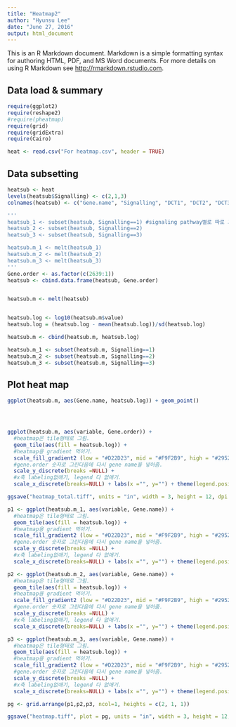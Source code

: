 ```yaml
---
title: "Heatmap2"
author: "Hyunsu Lee"
date: "June 27, 2016"
output: html_document
---
```


This is an R Markdown document. Markdown is a simple formatting syntax for authoring HTML, PDF, and MS Word documents. For more details on using R Markdown see <http://rmarkdown.rstudio.com>.

## Data load & summary
```r
require(ggplot2)
require(reshape2)
#require(pheatmap)
require(grid)
require(gridExtra)
require(Cairo)

heat <- read.csv("For heatmap.csv", header = TRUE)
```

## Data subsetting 
```r
heatsub <- heat
levels(heatsub$Signalling) <- c(2,1,3)
colnames(heatsub) <- c("Gene.name", "Signalling", "DCT1", "DCT2", "DCT3", "ERST2", "ERST3", "LC1", "LC2", "LC3")

'''
heatsub_1 <- subset(heatsub, Signalling==1) #signaling pathway별로 따로 그린다음 grid형태로 그리기위한 작업, faceting은 안된다. 
heatsub_2 <- subset(heatsub, Signalling==2)
heatsub_3 <- subset(heatsub, Signalling==3)

heatsub.m_1 <- melt(heatsub_1)
heatsub.m_2 <- melt(heatsub_2)
heatsub.m_3 <- melt(heatsub_3)
'''
Gene.order <- as.factor(c(2639:1))
heatsub <- cbind.data.frame(heatsub, Gene.order)


heatsub.m <- melt(heatsub)


heatsub.log <- log10(heatsub.m$value)
heatsub.log = (heatsub.log - mean(heatsub.log))/sd(heatsub.log)

heatsub.m <- cbind(heatsub.m, heatsub.log)

heatsub.m_1 <- subset(heatsub.m, Signalling==1)
heatsub.m_2 <- subset(heatsub.m, Signalling==2)
heatsub.m_3 <- subset(heatsub.m, Signalling==3)


```


## Plot heat map
```r

ggplot(heatsub.m, aes(Gene.name, heatsub.log)) + geom_point()




ggplot(heatsub.m, aes(variable, Gene.order)) +
  #heatmap은 tile형태로 그림. 
  geom_tile(aes(fill = heatsub.log)) + 
  #heatmap용 gradient 먹이기.
  scale_fill_gradient2 (low = "#D22D23", mid = "#F9F2B9", high = "#295224") +
  #gene.order 숫자로 그린다음에 다시 gene name을 넣어줌.
  scale_y_discrete(breaks =NULL) +
  #x축 labeling없애기, legend 다 없애기.
  scale_x_discrete(breaks=NULL) + labs(x ="", y="") + theme(legend.position="none")

ggsave("heatmap_total.tiff", units = "in", width = 3, height = 12, dpi =300)

p1 <- ggplot(heatsub.m_1, aes(variable, Gene.name)) + 
  #heatmap은 tile형태로 그림. 
  geom_tile(aes(fill = heatsub.log)) + 
  #heatmap용 gradient 먹이기.
  scale_fill_gradient2 (low = "#D22D23", mid = "#F9F2B9", high = "#295224") +
  #gene.order 숫자로 그린다음에 다시 gene name을 넣어줌.
  scale_y_discrete(breaks =NULL) +
  #x축 labeling없애기, legend 다 없애기.
  scale_x_discrete(breaks=NULL) + labs(x ="", y="") + theme(legend.position="none")

p2 <- ggplot(heatsub.m_2, aes(variable, Gene.name)) + 
  #heatmap은 tile형태로 그림. 
  geom_tile(aes(fill = heatsub.log)) + 
  #heatmap용 gradient 먹이기.
  scale_fill_gradient2 (low = "#D22D23", mid = "#F9F2B9", high = "#295224") +
  #gene.order 숫자로 그린다음에 다시 gene name을 넣어줌.
  scale_y_discrete(breaks =NULL) +
  #x축 labeling없애기, legend 다 없애기.
  scale_x_discrete(breaks=NULL) + labs(x ="", y="") + theme(legend.position="none")

p3 <- ggplot(heatsub.m_3, aes(variable, Gene.name)) + 
  #heatmap은 tile형태로 그림. 
  geom_tile(aes(fill = heatsub.log)) + 
  #heatmap용 gradient 먹이기.
  scale_fill_gradient2 (low = "#D22D23", mid = "#F9F2B9", high = "#295224") +
  #gene.order 숫자로 그린다음에 다시 gene name을 넣어줌.
  scale_y_discrete(breaks =NULL) +
  #x축 labeling없애기, legend 다 없애기.
  scale_x_discrete(breaks=NULL) + labs(x ="", y="") + theme(legend.position="none")

pg <- grid.arrange(p1,p2,p3, ncol=1, heights = c(2, 1, 1))

ggsave("heatmap.tiff", plot = pg, units = "in", width = 3, height = 12, dpi =300)


```